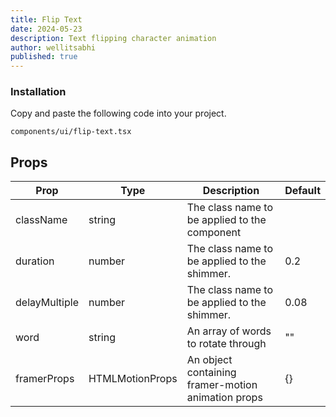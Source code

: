 ```yaml
---
title: Flip Text
date: 2024-05-23
description: Text flipping character animation
author: wellitsabhi
published: true
---
```


<ComponentPreview name="flip-text-demo" />

<Steps>

### Installation

Copy and paste the following code into your project.

```text
components/ui/flip-text.tsx
```

<ComponentSource name="flip-text" />

</Steps>

## Props

| Prop          | Type            | Description                                        | Default |
| ------------- | --------------- | -------------------------------------------------- | ------- |
| className     | string          | The class name to be applied to the component      |         |
| duration      | number          | The class name to be applied to the shimmer.       | 0.2     |
| delayMultiple | number          | The class name to be applied to the shimmer.       | 0.08    |
| word          | string          | An array of words to rotate through                | ""      |
| framerProps   | HTMLMotionProps | An object containing framer-motion animation props | {}      |
